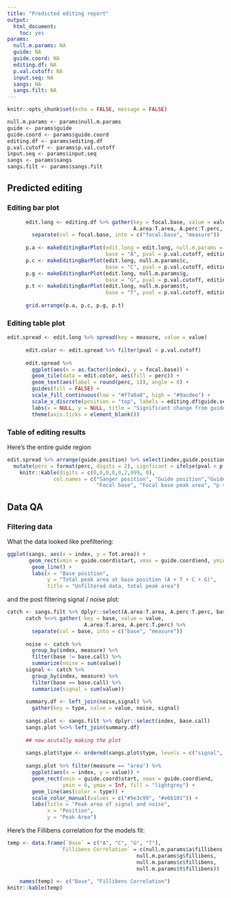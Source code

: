 ```yaml
---
title: "Predicted editing report"
output: 
  html_document: 
    toc: yes
params:
  null.m.params: NA
  guide: NA
  guide.coord: NA
  editing.df: NA
  p.val.cutoff: NA
  input.seq: NA
  sangs: NA
  sangs.filt: NA
---
```


```r
knitr::opts_chunk$set(echo = FALSE, message = FALSE)
```


```r
null.m.params <- params$null.m.params
guide <- params$guide
guide.coord <- params$guide.coord
editing.df <- params$editing.df
p.val.cutoff <- params$p.val.cutoff
input.seq <- params$input.seq
sangs <- params$sangs
sangs.filt <- params$sangs.filt
```



## Predicted editing 


### Editing bar plot

```r
      edit.long <- editing.df %>% gather(key = focal.base, value = value, 
                                         A.area:T.area, A.perc:T.perc, T.pval:A.pval) %>%
        separate(col = focal.base, into = c("focal.base", "measure"))
      
      p.a <- makeEditingBarPlot(edit.long = edit.long, null.m.params = null.m.params$a,
                                base = "A", pval = p.val.cutoff, editing.df)
      p.c <- makeEditingBarPlot(edit.long, null.m.params$c,
                                base = "C", pval = p.val.cutoff, editing.df)
      p.g <- makeEditingBarPlot(edit.long, null.m.params$g,
                                base = "G", pval = p.val.cutoff, editing.df)
      p.t <- makeEditingBarPlot(edit.long, null.m.params$t,
                                base = "T", pval = p.val.cutoff, editing.df)
      
      grid.arrange(p.a, p.c, p.g, p.t)
```

### Editing table plot

```r
edit.spread <- edit.long %>% spread(key = measure, value = value)
      
      edit.color <- edit.spread %>% filter(pval < p.val.cutoff)
      
      edit.spread %>% 
        ggplot(aes(x = as.factor(index), y = focal.base)) + 
        geom_tile(data = edit.color, aes(fill = perc)) + 
        geom_text(aes(label = round(perc, 1)), angle = 0) +   
        guides(fill = FALSE) + 
        scale_fill_continuous(low = "#f7a8a8", high = "#9acdee") + 
        scale_x_discrete(position = "top", labels = editing.df$guide.seq) + 
        labs(x = NULL, y = NULL, title = "Significant change from guide") + 
        theme(axis.ticks = element_blank())
```


### Table of editing results

<!-- Here are just the positions that showed editing: -->

<!-- ```{r} -->
<!-- options(scipen=999) -->
<!-- edit.spread %>% filter(pval < p.val.cutoff, focal.base != guide.seq) %>% -->
<!--   select(index, guide.position, guide.seq, base.call, focal.base, area, perc, pval) %>%  -->
<!--   knitr::kable(digits = c(0,0,0,0,0,2,999), -->
<!--                col.names = c("Sanger position", "Guide position","Guide sequence", "Sanger base call", -->
<!--                              "Focal base", "Focal base peak area", -->
<!--                              "Focal base percent area", "p value")) -->
<!-- ``` -->

Here's the entire guide region

```r
edit.spread %>% arrange(guide.position) %>% select(index,guide.position, guide.seq, base.call, focal.base, perc, pval) %>% 
  mutate(perc = format(perc, digits = 2), signficant = ifelse(pval < p.val.cutoff, yes = "*", no = "")) %>%
    knitr::kable(digits = c(0,0,0,0,0,2,999, 0),
               col.names = c("Sanger position", "Guide position","Guide sequence", "Sanger base call",
                             "Focal base", "Focal base peak area", "p value", ""))
```






## Data QA

### Filtering data

What the data looked like prefiltering:

```r
ggplot(sangs, aes(x = index, y = Tot.area)) +
       geom_rect(xmin = guide.coord$start, xmax = guide.coord$end, ymin = 0, ymax = Inf, fill = "lightgrey") +
        geom_line() +
        labs(x = "Base position",
             y = "Total peak area at base position (A + T + C + G)",
             title = "Unfiltered data, total peak area")
```


and the post filtering signal / noise plot:

```r
catch <- sangs.filt %>% dplyr::select(A.area:T.area, A.perc:T.perc, base.call, index)
      catch %<>% gather( key = base, value = value,
                         A.area:T.area, A.perc:T.perc) %>%
        separate(col = base, into = c("base", "measure"))
      
      noise <- catch %>% 
        group_by(index, measure) %>% 
        filter(base != base.call) %>%
        summarize(noise = sum(value))
      signal <- catch %>%
        group_by(index, measure) %>%
        filter(base == base.call) %>% 
        summarize(signal = sum(value))
      
      summary.df <- left_join(noise,signal) %>%
        gather(key = type, value = value, noise, signal)
      
      sangs.plot <- sangs.filt %>% dplyr::select(index, base.call) 
      sangs.plot %<>% left_join(summary.df)
      
      ## now acutally making the plot
      
      sangs.plot$type <- ordered(sangs.plot$type, levels = c("signal", "noise"))
      
      sangs.plot %>% filter(measure == "area") %>%
        ggplot(aes(x = index, y = value)) +
        geom_rect(xmin = guide.coord$start, xmax = guide.coord$end,
                  ymin = 0, ymax = Inf, fill = "lightgrey") + 
        geom_line(aes(color = type)) +
        scale_color_manual(values = c("#5e3c99", "#e66101")) +  
        labs(title = "Peak area of signal and noise",
             x = "Position",
             y = "Peak Area")
```


Here's the Fillibens correlation for the models fit:

```r
temp <- data.frame(`Base` = c("A", "C", "G", "T"),
                 `Fillibens Correlation` = c(null.m.params$a$fillibens, 
                                          null.m.params$g$fillibens, 
                                          null.m.params$c$fillibens, 
                                          null.m.params$t$fillibens))
      
    names(temp) <- c("Base", "Fillibens Correlation")
knitr::kable(temp)
```



<!-- #### Debug -->

<!-- If you can see this, it means that Derek didn't comment this out. -->

<!-- ![](http://www.reactiongifs.us/wp-content/uploads/2015/04/nothing_to_see_here_naked_gun.gif) -->

<!-- This is what I loaded in: -->

<!-- ```{r} -->
<!-- str(params) -->
<!-- ``` -->


<!-- ```{r} -->
<!-- sessionInfo() -->
<!-- ``` -->

